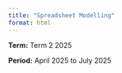 ```yaml
---
title: "Spreadsheet Modelling"
format: html
---
```


**Term:** Term 2 2025

**Period:** April 2025 to July 2025
